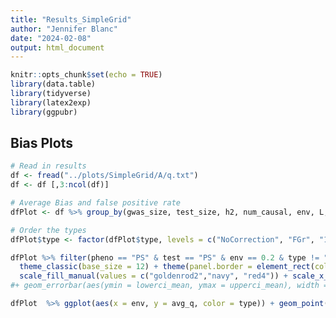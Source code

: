 ```yaml
---
title: "Results_SimpleGrid"
author: "Jennifer Blanc"
date: "2024-02-08"
output: html_document
---
```


```r
knitr::opts_chunk$set(echo = TRUE)
library(data.table)
library(tidyverse)
library(latex2exp)
library(ggpubr)
```

## Bias Plots

```r
# Read in results 
df <- fread("../plots/SimpleGrid/A/q.txt")
df <- df [,3:ncol(df)]

# Average Bias and false positive rate 
dfPlot <- df %>% group_by(gwas_size, test_size, h2, num_causal, env, L, type, pheno, test) %>% summarize(count = n(), avg_q = mean(`nc-q`),lowerci_mean = avg_q - (1.96 * (sd(`nc-q`)  /  sqrt(n()))), upperci_mean = avg_q + (1.96 * (sd(`nc-q`)  /  sqrt(n()))), fp_strat = sum(`nc-p` < 0.05)/ n(), lowerci_fp = fp_strat - 1.96 * sqrt((fp_strat * (1-fp_strat))/ n()), upperci_fp = fp_strat + 1.96 * sqrt((fp_strat * (1-fp_strat))/ n()), q_std = avg_q / sd(`nc-q`))

# Order the types
dfPlot$type <- factor(dfPlot$type, levels = c("NoCorrection", "FGr", "10" , "ID"))
```

```r
dfPlot %>% filter(pheno == "PS" & test == "PS" & env == 0.2 & type != "ID") %>% ggplot(aes(x = type, y = avg_q, fill = type)) + geom_col()+ geom_point(fill = "black", size = 3) + geom_hline(yintercept = 0, color = "red") + geom_errorbar(aes(ymin = lowerci_mean, ymax = upperci_mean), width = 0.2) +
  theme_classic(base_size = 12) + theme(panel.border = element_rect(colour = "black", fill=NA, size=1), axis.text.x = element_text(size = 8, color = "black",  angle = 35, hjust=1), legend.position = "none", legend.text.align = 0) + 
  scale_fill_manual(values = c("goldenrod2","navy", "red4")) + scale_x_discrete(labels = unname(TeX(c("Uncorrected", "$\\hat{F}_{Gr}$", "10 PCs"))))
#+ geom_errorbar(aes(ymin = lowerci_mean, ymax = upperci_mean), width = 0.2)  
```


```r
dfPlot  %>% ggplot(aes(x = env, y = avg_q, color = type)) + geom_point(size = 2) + facet_grid(vars(pheno), vars(test)) + geom_errorbar(aes(ymin = lowerci_fp, ymax = upperci_fp), width = 0.05) + theme_classic(base_size = 12)  + theme(panel.border = element_rect(colour = "black", fill=NA, size=1), plot.title = element_text(hjust = 0.5)) + ylim(-0.1,1) + labs(colour="Covariate")+ geom_hline(yintercept = 0.05, color = "red") + xlab("Confounder") + ylab("False Postive Rate") + ggtitle("Test")
```

